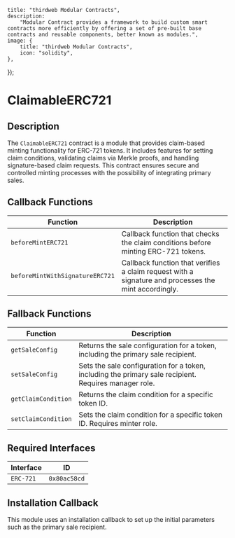 
    title: "thirdweb Modular Contracts",
    description:
        "Modular Contract provides a framework to build custom smart contracts more efficiently by offering a set of pre-built base contracts and reusable components, better known as modules.",
    image: {
        title: "thirdweb Modular Contracts",
        icon: "solidity",
    },
});

# ClaimableERC721

## Description

The `ClaimableERC721` contract is a module that provides claim-based minting functionality for ERC-721 tokens. It includes features for setting claim conditions, validating claims via Merkle proofs, and handling signature-based claim requests. This contract ensures secure and controlled minting processes with the possibility of integrating primary sales.

<GithubButtonLink href="https://github.com/thirdweb-dev/modular-contracts/blob/dev/src/module/token/minting/ClaimableERC721.sol" />

## Callback Functions

| Function                         | Description                                                                                                    |
|----------------------------------|----------------------------------------------------------------------------------------------------------------|
| `beforeMintERC721`               | Callback function that checks the claim conditions before minting ERC-721 tokens.                              |
| `beforeMintWithSignatureERC721`  | Callback function that verifies a claim request with a signature and processes the mint accordingly.            |

## Fallback Functions

| Function                              | Description                                                                                  |
|---------------------------------------|----------------------------------------------------------------------------------------------|
| `getSaleConfig`                       | Returns the sale configuration for a token, including the primary sale recipient.            |
| `setSaleConfig`                       | Sets the sale configuration for a token, including the primary sale recipient. Requires manager role. |
| `getClaimCondition`                   | Returns the claim condition for a specific token ID.                                         |
| `setClaimCondition`                   | Sets the claim condition for a specific token ID. Requires minter role.                      |

## Required Interfaces

| Interface  | ID          |
|------------|-------------|
| `ERC-721`  | `0x80ac58cd`|

## Installation Callback

This module uses an installation callback to set up the initial parameters such as the primary sale recipient.
